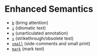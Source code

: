 
<Meta title="Development/Inventory of Things/Elements/Text/Inline/Enhanced Semantics" />

# Enhanced Semantics

- [`b`](https://developer.mozilla.org/en-US/docs/Web/HTML/Element/b) (bring attention)
- [`i`](https://developer.mozilla.org/en-US/docs/Web/HTML/Element/i) (idiomatic text)
- [`u`](https://developer.mozilla.org/en-US/docs/Web/HTML/Element/u) (unarticulated annotation)
- [`s`](https://developer.mozilla.org/en-US/docs/Web/HTML/Element/s) (strikethrough/obsolete text)
- [`small`](https://developer.mozilla.org/en-US/docs/Web/HTML/Element/small) (side-comments and small print)
- [`mark`](https://developer.mozilla.org/en-US/docs/Web/HTML/Element/mark) (mark text)
